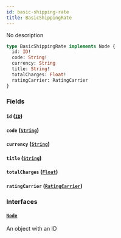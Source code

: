```yaml
---
id: basic-shipping-rate
title: BasicShippingRate
---
```


No description

```graphql
type BasicShippingRate implements Node {
  id: ID!
  code: String!
  currency: String
  title: String!
  totalCharges: Float!
  ratingCarrier: RatingCarrier
}
```

### Fields

#### `id` ([`ID`](../order-view-service/scalars/id))

#### `code` ([`String`](../order-view-service/scalars/string))

#### `currency` ([`String`](../order-view-service/scalars/string))

#### `title` ([`String`](../order-view-service/scalars/string))

#### `totalCharges` ([`Float`](../order-view-service/scalars/float))

#### `ratingCarrier` ([`RatingCarrier`](../order-view-service/objects/rating-carrier))

### Interfaces

#### [`Node`](../order-view-service/interfaces/node)

An object with an ID
